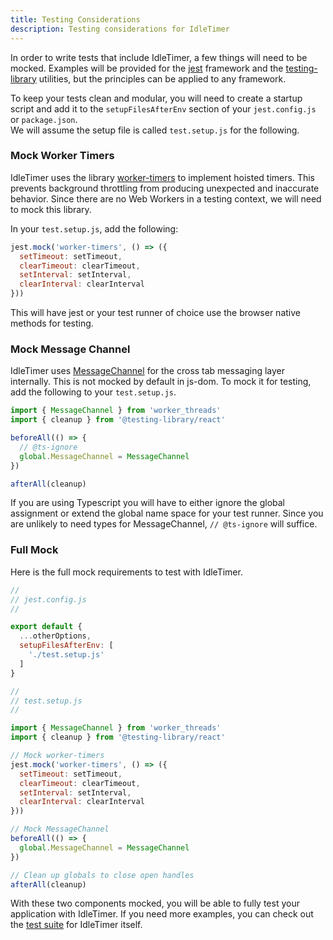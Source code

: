 ```yaml
---
title: Testing Considerations
description: Testing considerations for IdleTimer
---
```


In order to write tests that include IdleTimer, a few things will need to be mocked.
Examples will be provided for the [jest](https://jestjs.io/) framework
and the [testing-library](https://testing-library.com/docs/react-testing-library/intro) 
utilities,  but the principles can be applied to any framework.

To keep your tests clean and modular, you will need to create a startup script 
and add it to the `setupFilesAfterEnv` section of your `jest.config.js` or `package.json`.  
We will assume the setup file is called `test.setup.js` for the following.

### Mock Worker Timers
IdleTimer uses the library [worker-timers](https://www.npmjs.com/package/worker-timers)
to implement hoisted timers. This prevents background throttling from producing
unexpected and inaccurate behavior. Since there are no Web Workers in a testing
context, we will need to mock this library. 

In your `test.setup.js`, add the following:

```js
jest.mock('worker-timers', () => ({
  setTimeout: setTimeout,
  clearTimeout: clearTimeout,
  setInterval: setInterval,
  clearInterval: clearInterval
}))
```

This will have jest or your test runner of choice use the browser native methods
for testing.

### Mock Message Channel
IdleTimer uses [MessageChannel](https://developer.mozilla.org/en-US/docs/Web/API/MessageChannel)
for the cross tab messaging layer internally.  This is not mocked by default
in js-dom. To mock it for testing, add the following to your `test.setup.js`.

```js
import { MessageChannel } from 'worker_threads'
import { cleanup } from '@testing-library/react'

beforeAll(() => {
  // @ts-ignore
  global.MessageChannel = MessageChannel
})

afterAll(cleanup)
```

If you are using Typescript you will have to either ignore the global assignment
or extend the global name space for your test runner.  Since you are unlikely to 
need types for MessageChannel, `// @ts-ignore` will suffice.

### Full Mock

Here is the full mock requirements to test with IdleTimer.

```js
//
// jest.config.js
//

export default {
  ...otherOptions,
  setupFilesAfterEnv: [
    './test.setup.js'
  ]
}
```

```js
//
// test.setup.js
//

import { MessageChannel } from 'worker_threads'
import { cleanup } from '@testing-library/react'

// Mock worker-timers
jest.mock('worker-timers', () => ({
  setTimeout: setTimeout,
  clearTimeout: clearTimeout,
  setInterval: setInterval,
  clearInterval: clearInterval
}))

// Mock MessageChannel
beforeAll(() => {
  global.MessageChannel = MessageChannel
})

// Clean up globals to close open handles
afterAll(cleanup)
```

<Divider mt={6} />

With these two components mocked, you will be able to fully test your application
with IdleTimer. If you need more examples, you can check out the 
[test suite](https://github.com/supremetechnopriest/react-idle-timer/tree/master/tests) 
for IdleTimer itself. 
